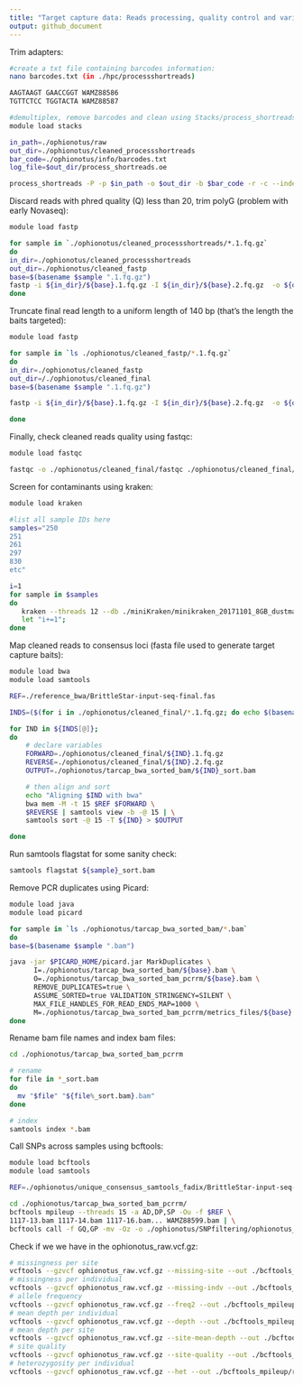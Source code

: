```yaml
---
title: "Target capture data: Reads processing, quality control and variant calling"
output: github_document
---
```


Trim adapters:
```bash
#create a txt file containing barcodes information:
nano barcodes.txt (in ./hpc/processshortreads)

AAGTAAGT GAACCGGT WAMZ88586
TGTTCTCC TGGTACTA WAMZ88587

#demultiplex, remove barcodes and clean using Stacks/process_shortreads
module load stacks

in_path=./ophionotus/raw
out_dir=./ophionotus/cleaned_processshortreads
bar_code=./ophionotus/info/barcodes.txt
log_file=$out_dir/process_shortreads.oe

process_shortreads -P -p $in_path -o $out_dir -b $bar_code -r -c --index_index --adapter_1 AGATCGGAAGAGC --adapter_2 AGATCGGAAGAGC --adapter_mm 0 &> $log_file
```

Discard reads with phred quality (Q) less than 20, trim polyG (problem with early Novaseq):
```bash
module load fastp

for sample in `./ophionotus/cleaned_processshortreads/*.1.fq.gz`
do
in_dir=./ophionotus/cleaned_processshortreads
out_dir=./ophionotus/cleaned_fastp
base=$(basename $sample ".1.fq.gz")
fastp -i ${in_dir}/${base}.1.fq.gz -I ${in_dir}/${base}.2.fq.gz  -o ${out_dir}/${base}.1.fq.gz -O ${out_dir}/${base}.2.fq.gz -q 20 --trim_poly_g
done
```

Truncate final read length to a uniform length of 140 bp (that's the length the baits targeted):
```bash
module load fastp

for sample in `ls ./ophionotus/cleaned_fastp/*.1.fq.gz`
do
in_dir=./ophionotus/cleaned_fastp
out_dir=/./ophionotus/cleaned_final
base=$(basename $sample ".1.fq.gz")

fastp -i ${in_dir}/${base}.1.fq.gz -I ${in_dir}/${base}.2.fq.gz  -o ${out_dir}/${base}.1.fq.gz -O ${out_dir}/${base}.2.fq.gz -l 140 --max_len1 140 --max_len2 140 -A -G -Q 

done
```

Finally, check cleaned reads quality using fastqc:
```bash
module load fastqc

fastqc -o ./ophionotus/cleaned_final/fastqc ./ophionotus/cleaned_final/$sample.1.fq.gz ./ophionotus/cleaned_final/$sample.2.fq.gz
```

Screen for contaminants using kraken:
```bash
module load kraken

#list all sample IDs here
samples="250
251
261
297
830
etc"

i=1
for sample in $samples
do
   kraken --threads 12 --db ./miniKraken/minikraken_20171101_8GB_dustmasked --fastq-input --paired ./ophionotus/cleaned_final/${sample}.1.fq.gz ./ophionotus/cleaned_final/${sample}.2.fq.gz --gzip-compressed > ${sample}_initial.txt
   let "i+=1";
done
```

Map cleaned reads to consensus loci (fasta file used to generate target capture baits):
```bash
module load bwa
module load samtools

REF=./reference_bwa/BrittleStar-input-seq-final.fas

INDS=($(for i in ./ophionotus/cleaned_final/*.1.fq.gz; do echo $(basename ${i%.1*}); done))

for IND in ${INDS[@]};
do
	# declare variables
	FORWARD=./ophionotus/cleaned_final/${IND}.1.fq.gz
	REVERSE=./ophionotus/cleaned_final/${IND}.2.fq.gz
	OUTPUT=./ophionotus/tarcap_bwa_sorted_bam/${IND}_sort.bam

	# then align and sort
	echo "Aligning $IND with bwa"
	bwa mem -M -t 15 $REF $FORWARD \
	$REVERSE | samtools view -b -@ 15 | \
	samtools sort -@ 15 -T ${IND} > $OUTPUT

done
```

Run samtools flagstat for some sanity check:
```bash
samtools flagstat ${sample}_sort.bam
```

Remove PCR duplicates using Picard:
```bash
module load java
module load picard

for sample in `ls ./ophionotus/tarcap_bwa_sorted_bam/*.bam`
do
base=$(basename $sample ".bam")

java -jar $PICARD_HOME/picard.jar MarkDuplicates \
      I=./ophionotus/tarcap_bwa_sorted_bam/${base}.bam \
      O=./ophionotus/tarcap_bwa_sorted_bam_pcrrm/${base}.bam \
      REMOVE_DUPLICATES=true \
      ASSUME_SORTED=true VALIDATION_STRINGENCY=SILENT \
      MAX_FILE_HANDLES_FOR_READ_ENDS_MAP=1000 \
      M=./ophionotus/tarcap_bwa_sorted_bam_pcrrm/metrics_files/${base}.rmd.bam.metrics
done
```

Rename bam file names and index bam files:
```bash
cd ./ophionotus/tarcap_bwa_sorted_bam_pcrrm

# rename
for file in *_sort.bam
do
  mv "$file" "${file%_sort.bam}.bam"
done

# index
samtools index *.bam
```

Call SNPs across samples using bcftools:
```bash
module load bcftools
module load samtools

REF=./ophionotus/unique_consensus_samtools_fadix/BrittleStar-input-seq-final.fas

cd ./ophionotus/tarcap_bwa_sorted_bam_pcrrm/
bcftools mpileup --threads 15 -a AD,DP,SP -Ou -f $REF \
1117-13.bam 1117-14.bam 1117-16.bam... WAMZ88599.bam | \
bcftools call -f GQ,GP -mv -Oz -o ./ophionotus/SNPfiltering/ophionotus_raw.vcf.gz --threads 15
```

Check if we we have in the ophionotus_raw.vcf.gz:
```bash
# missingness per site
vcftools --gzvcf ophionotus_raw.vcf.gz --missing-site --out ./bcftools_mpileup/raw_vcf_stat
# missingness per individual
vcftools --gzvcf ophionotus_raw.vcf.gz --missing-indv --out ./bcftools_mpileup/raw_vcf_stat
# allele frequency
vcftools --gzvcf ophionotus_raw.vcf.gz --freq2 --out ./bcftools_mpileup/raw_vcf_stat
# mean depth per individual
vcftools --gzvcf ophionotus_raw.vcf.gz --depth --out ./bcftools_mpileup/raw_vcf_stat
# mean depth per site
vcftools --gzvcf ophionotus_raw.vcf.gz --site-mean-depth --out ./bcftools_mpileup/raw_vcf_stat
# site quality
vcftools --gzvcf ophionotus_raw.vcf.gz --site-quality --out ./bcftools_mpileup/raw_vcf_stat 
# heterozygosity per individual
vcftools --gzvcf ophionotus_raw.vcf.gz --het --out ./bcftools_mpileup/raw_vcf_stat
```
